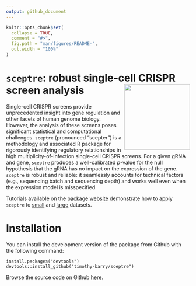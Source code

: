 ```yaml
---
output: github_document
---
```


<!-- README.md is generated from README.Rmd. Please edit that file -->

```r
knitr::opts_chunk$set(
  collapse = TRUE,
  comment = "#>",
  fig.path = "man/figures/README-",
  out.width = "100%"
)
```

# `sceptre`: robust single-cell CRISPR screen analysis <img src="man/figures/hex.jpg" align="right" alt="" width="180" />

<!-- badges: start -->
<!-- [![R build status](https://travis-ci.com/timothy-barry/sceptre.svg?branch=main)](https://travis-ci.com/timothy-barry/sceptre)
<!-- badges: end -->

Single-cell CRISPR screens provide unprecedented insight into gene regulation and other facets of human genome biology. However, the analysis of these screens poses significant statistical and computational challenges. `sceptre` (pronounced "scepter") is a methodology and associated R package for rigorously identifying regulatory relationships in high multiplicity-of-infection single-cell CRISPR screens. For a given gRNA and gene, `sceptre` produces a well-calibrated *p*-value for the null hypothesis that the gRNA has no impact on the expression of the gene. `sceptre` is robust and reliable: it seamlessly accounts for technical factors (e.g., sequencing batch and sequencing depth) and works well even when the expression model is misspecified.

Tutorials available on the [package website](https://timothy-barry.github.io/sceptre/) demonstrate how to apply `sceptre` to [small](https://timothy-barry.github.io/sceptre/articles/sceptre-small-example.html) and [large](https://timothy-barry.github.io/sceptre/articles/sceptre-at-scale.html) datasets.

# Installation

You can install the development version of the package from Github with the following command:

```
install.packages("devtools")
devtools::install_github("timothy-barry/sceptre")
```
Browse the source code on Github [here](https://github.com/timothy-barry/sceptre).
